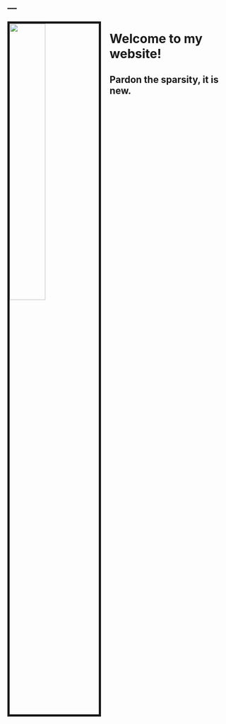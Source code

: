 ---
---

<img src="images/AndrewHFarkasArch.JPG" style="width:40%; border:5px solid; margin-right: 20px" align="left">

# Welcome to my website! 

## Pardon the sparsity, it is new.


